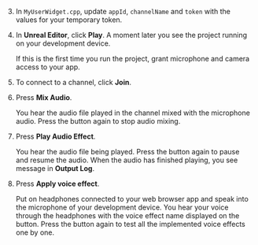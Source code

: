 <PlatformWrapper platform="unreal">

3. In `MyUserWidget.cpp`, update `appId`, `channelName` and `token` with the values for your temporary token.

4. In **Unreal Editor**, click **Play**. A moment later you see the project running on your development device.

    If this is the first time you run the project, grant microphone and camera access to your app.

5. To connect to a channel, click **Join**.

6. Press **Mix Audio**.

    You hear the audio file played in the channel mixed with the microphone audio. Press the button again to stop audio mixing.

7. Press **Play Audio Effect**.

    You hear the audio file being played. Press the button again to pause and resume the audio. When the audio has finished playing, you see message in **Output Log**.

8. Press **Apply voice effect**. 

    Put on headphones connected to your web browser app and speak into the microphone of your development device. You hear your voice through the headphones with the voice effect name displayed on the button. Press the button again to test all the implemented voice effects one by one.

</PlatformWrapper>